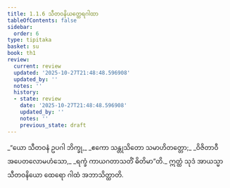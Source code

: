 ```yaml
---
title: 1.1.6 သီတဝနိယတ္ထေရဂါထာ
tableOfContents: false
sidebar:
  order: 6
type: tipitaka
basket: su
book: th1
review:
  current: review
  updated: '2025-10-27T21:48:48.596908'
  updated_by: ''
  notes: ''
  history:
  - state: review
    date: '2025-10-27T21:48:48.596908'
    updated_by: ''
    notes: ''
    previous_state: draft
---
```



<ReviewStatus review={frontmatter.review} showDetails={true} />

<HypothesisAnnotation frontmatter={frontmatter} />

<DynamicBreadcrumb />

<Division number="6" book="th1" e="ch" v="19" p="221">

<Paragraph number="15" type="verses" book="th1">
_“ယော သီတဝနံ ဥပဂါ ဘိက္ခု,_  
_ဧကော သန္တုသိတော သမာဟိတတ္တော;_  
_ဝိဇိတာဝီ အပေတလောမဟံသော,_  
_ရက္ခံ ကာယဂတာသတိံ ဓိတိမာ”တိ._  

</Paragraph>

<Paragraph number="16" book="th1">
ဣတ္ထံ သုဒံ အာယသ္မာ သီတဝနိယော ထေရော ဂါထံ အဘာသိတ္ထာတိ.
</Paragraph>
</Division>